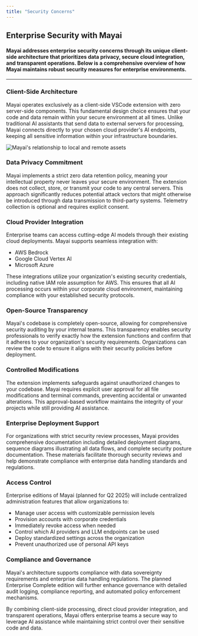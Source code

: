 ```yaml
---
title: "Security Concerns"
---
```


## Enterprise Security with Mayai

#### Mayai addresses enterprise security concerns through its unique client-side architecture that prioritizes data privacy, secure cloud integration, and transparent operations. Below is a comprehensive overview of how Mayai maintains robust security measures for enterprise environments.

---

### Client-Side Architecture

Mayai operates exclusively as a client-side VSCode extension with zero server-side components. This fundamental design choice ensures that your code and data remain within your secure environment at all times. Unlike traditional AI assistants that send data to external servers for processing, Mayai connects directly to your chosen cloud provider's AI endpoints, keeping all sensitive information within your infrastructure boundaries.

<Frame>
	<img
		src="https://storage.googleapis.com/mayai_public_images/docs/assets/mayai-arch.png"
		alt="Mayai's relationship to local and remote assets"
	/>
</Frame>

### Data Privacy Commitment

Mayai implements a strict zero data retention policy, meaning your intellectual property never leaves your secure environment. The extension does not collect, store, or transmit your code to any central servers. This approach significantly reduces potential attack vectors that might otherwise be introduced through data transmission to third-party systems. Telemetry collection is optional and requires explicit consent.

### Cloud Provider Integration

Enterprise teams can access cutting-edge AI models through their existing cloud deployments. Mayai supports seamless integration with:

- AWS Bedrock
- Google Cloud Vertex AI
- Microsoft Azure

These integrations utilize your organization's existing security credentials, including native IAM role assumption for AWS. This ensures that all AI processing occurs within your corporate cloud environment, maintaining compliance with your established security protocols.

### Open-Source Transparency

Mayai's codebase is completely open-source, allowing for comprehensive security auditing by your internal teams. This transparency enables security professionals to verify exactly how the extension functions and confirm that it adheres to your organization's security requirements. Organizations can review the code to ensure it aligns with their security policies before deployment.

### Controlled Modifications

The extension implements safeguards against unauthorized changes to your codebase. Mayai requires explicit user approval for all file modifications and terminal commands, preventing accidental or unwanted alterations. This approval-based workflow maintains the integrity of your projects while still providing AI assistance.

### Enterprise Deployment Support

For organizations with strict security review processes, Mayai provides comprehensive documentation including detailed deployment diagrams, sequence diagrams illustrating all data flows, and complete security posture documentation. These materials facilitate thorough security reviews and help demonstrate compliance with enterprise data handling standards and regulations.

### Access Control

Enterprise editions of Mayai (planned for Q2 2025) will include centralized administration features that allow organizations to:

- Manage user access with customizable permission levels
- Provision accounts with corporate credentials
- Immediately revoke access when needed
- Control which AI providers and LLM endpoints can be used
- Deploy standardized settings across the organization
- Prevent unauthorized use of personal API keys

### Compliance and Governance

Mayai's architecture supports compliance with data sovereignty requirements and enterprise data handling regulations. The planned Enterprise Complete edition will further enhance governance with detailed audit logging, compliance reporting, and automated policy enforcement mechanisms.

By combining client-side processing, direct cloud provider integration, and transparent operations, Mayai offers enterprise teams a secure way to leverage AI assistance while maintaining strict control over their sensitive code and data.
